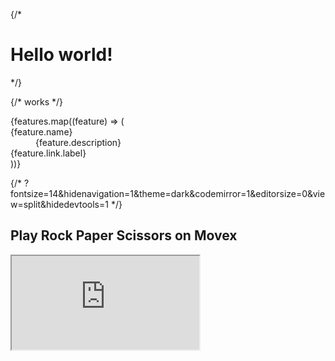 
<div className="container mx-auto max-w-[90rem] gap-2 pl-[max(env(safe-area-inset-left),1.5rem)] pr-[max(env(safe-area-inset-right),1.5rem)]">

{/* <h1 className="text-3xl font-bold underline">Hello world!</h1> */}

{/* works */}

<Hero />


<div className="mx-auto mt-16 max-w-2xl mt-20 lg:mt-24 lg:max-w-4xl mb-20 lg:mb-24">
  <dl className="grid max-w-xl grid-cols-1 gap-x-8 gap-y-10 lg:max-w-none lg:grid-cols-2 lg:gap-y-16">
    {features.map((feature) => (
      <div key={feature.name} className="relative pl-16">
        <dt className="text-base font-semibold leading-7 text-gray-900 dark:text-gray-300">
          <div
            className={`absolute left-0 top-0 flex h-10 w-10 items-center justify-center rounded-lg bg-purple-500`}
          >
            <feature.icon className="h-6 w-6 text-white" aria-hidden="true" />
          </div>
          {feature.name}
        </dt>
        <dd className="mt-2 pb-3 text-base leading-7 text-gray-600 dark:text-gray-400">
          {feature.description}
        </dd>
        <Link
          className="hover:underline text-gray-700 dark:text-gray-300"
          href={feature.link.url}
        >
          {feature.link.label}
        </Link>
      </div>
    ))}
  </dl>
</div>

</div>
{/* ?fontsize=14&hidenavigation=1&theme=dark&codemirror=1&editorsize=0&view=split&hidedevtools=1 */}
<div id="examples" className="h-screen w-full bg-gradient-to-tr from-movexBlue-400 via-indigo-500 to-purple-500 p-6 lg:pt-0 lg:p-20 lg:pt-0 flex flex-col">
  <h2 className="text-4xl lg:text-7xl font-bold pt-20 pb-6">Play Rock Paper Scissors on Movex</h2>
  <div className="flex-1">
    <iframe src="https://codesandbox.io/embed/rps-demo-x877yl?view=preview&module=%2Fsrc%2FGame.tsx"
      className="hidden lg:block"
      style={{
        width: ' 100%',
        height: '100%',
        borderRadius: '8px',
        overflow: 'hidden',
        borderRight: 'solid black 16px',
      }}
      title="rps-demo"
      allow="accelerometer; ambient-light-sensor; camera; encrypted-media; geolocation; gyroscope; hid; microphone; midi; payment; usb; vr; xr-spatial-tracking"
      sandbox="allow-forms allow-modals allow-popups allow-presentation allow-same-origin allow-scripts"
    />
    <iframe src="https://codesandbox.io/embed/rps-demo-x877yl?view=preview"
      className="lg:hidden"
      style={{
        width: ' 100%',
        height: '100%',
        borderRadius: '8px',
        overflow: 'hidden',
        borderRight: 'solid black 16px',
      }}
      title="rps-demo"
      allow="accelerometer; ambient-light-sensor; camera; encrypted-media; geolocation; gyroscope; hid; microphone; midi; payment; usb; vr; xr-spatial-tracking"
      sandbox="allow-forms allow-modals allow-popups allow-presentation allow-same-origin allow-scripts"
    />
   </div>
</div>

{/* // import { Game } from '../modules/home/game/Game'; */}

<div id="faqs" className="w-full">
  <div className="container mx-auto max-w-[90rem] gap-2 pl-[max(env(safe-area-inset-left),1.5rem)] pr-[max(env(safe-area-inset-right),1.5rem)] p-16 pt-20">
    <h1 className="text-5xl font-bold mb-20 text-center text-green-500">
      FAQs
    </h1>
    <div className="grid grid-cols-2 gap-20">
      {faqs.map((faq) => (
        <div
          key={faq.q}
          className="relative mb-10 pb-6 border-b border-slate-700"
        >
          <dt className="text-lg font-semibold leading-7 text-gray-900 dark:text-gray-300">
            {faq.q}
          </dt>
          <dd className="mt-2 pb-3 text-base leading-7 text-gray-600 dark:text-gray-400">
            {faq.a}
          </dd>
          {faq.link && (
            <Link
              className="hover:underline text-gray-700 dark:text-gray-300"
              href={faq.link.url}
            >
              {faq.link.label}
            </Link>
          )}
        </div>
      ))}
    </div>
  </div>
</div>

<div id="community" className="w-full">
  <div className="container mx-auto max-w-[90rem] gap-2 pl-[max(env(safe-area-inset-left),1.5rem)] pr-[max(env(safe-area-inset-right),1.5rem)] p-16 pt-20">
    <h1 className="text-5xl font-bold mb-6 text-center text-pink-500">Community</h1>
    <h3 className="text-xl mb-20 text-center text-slate-300">Join our community to get help, share your projects, and even contribute to the project!</h3>

      <div className="flex w-full gap-20">
        <div />
        <div />
        {community.map((c) => (
          <Link href={c.link} target="_blank" className="flex-1 text-center bg-opacity-10 hover:bg-opacity-20 bg-slate-500 rounded-lg p-5 border border-slate-500 border-opacity-30">
            <h4 className="text-lg font-bold mb-2">{c.name}</h4>
            <p>{c.desc}</p>
          </Link>
        ))}
        <div />
        <div />
    </div>

  </div>
</div>
